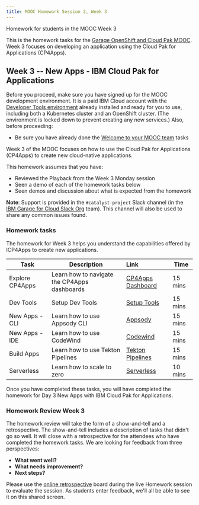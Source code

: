 ```yaml
---
title: MOOC Homework Session 2, Week 3
---
```


<PageDescription>

Homework for students in the MOOC Week 3

</PageDescription>

This is the homework tasks for the [Garage OpenShift and Cloud Pak MOOC](/homework/teams). Week 3 focuses on developing an application using the Cloud Pak for Applications (CP4Apps).

## Week 3 -- New Apps - IBM Cloud Pak for Applications

<InlineNotification>

Before you proceed, make sure you have signed up for the MOOC development environment. It is a paid IBM Cloud account with the [Developer Tools environment](/overview) already installed and ready for you to use, including both a Kubernetes cluster and an OpenShift cluster. (The environment is locked down to prevent creating any new services.) Also, before proceeding:
- Be sure you have already done the [Welcome to your MOOC team](/homework/teams) tasks

</InlineNotification>

Week 3 of the MOOC focuses on how to use the Cloud Pak for Applications (CP4Apps) to create new cloud-native applications.

This homework assumes that you have:
 - Reviewed the Playback from the Week 3 Monday session
 - Seen a demo of each of the homework tasks below
 - Seen demos and discussion about what is expected from the homework

<InlineNotification>

**Note**: Support is provided in the `#catalyst-project` Slack channel (in the [IBM Garage for Cloud Slack Org](http://ibm-garage.slack.com) team). This channel will also be used to share any common issues found.

</InlineNotification>

### Homework tasks

The homework for Week 3 helps you understand the capabilities offered by ICP4Apps to create new applications. 


| Task                            | Description         | Link        | Time    |
| --------------------------------| ------------------  |:----------- |---------|
| Explore CP4Apps | Learn how to navigate the CP4Apps dashboards | [CP4Apps Dashboard](/practical/cp4apps#cp4apps-dashboard) | 15 mins |
| Dev Tools | Setup Dev Tools |[Setup Tools](/practical/cp4apps#cp4apps-dev-tools) | 15 mins |
| New Apps - CLI | Learn how to use Appsody CLI |[Appsody](/practical/cp4apps#create-a-new-app-using-the-appsody-cli) | 15 mins |
| New Apps - IDE | Learn how to use CodeWind |[Codewind](/practical/cp4apps#create-a-new-app-using-codewind) | 15 mins |
| Build Apps | Learn how to use Tekton Pipelines | [Tekton Pipelines](/practical/cp4apps#build-an-app-with-a-tekton-pipeline) | 15 mins |
| Serverless | Learn how to scale to zero | [Serverless](/practical/cp4apps#scale-to-zero-serverless) | 10 mins |

Once you have completed these tasks, you will have completed the homework for Day 3 New Apps with IBM Cloud Pak for Applications. 

### Homework Review Week 3

The homework review will take the form of a show-and-tell and a retrospective. The show-and-tell includes a description of tasks that didn't go so well. It will close with a retrospective for the attendees who have completed the homework tasks. We are looking for feedback from three perspectives:

- **What went well?**
- **What needs improvement?**
- **Next steps?**

Please use the [online retrospective](https://reetro-io.herokuapp.com/board/5dd8b70091a43c001725ade8/5dd8b77791a43c001725adf2) board during the live Homework session to evaluate the session. As students enter feedback, we'll all be able to see it on this shared screen.
